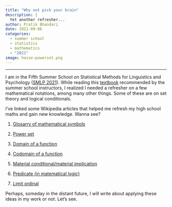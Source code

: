 ```yaml
---
title: "Why not pick your brain"
description: |
  Yet another refresher...
author: Pratik Bhandari
date: 2021-09-06
categories:
  - summer school
  - statistics
  - mathematics
  - "2021"
image: hasse-powerset.png
---
```


<!-- Oh, so some links brought you here. Cool.\ -->

***

I am in the Fifth Summer School on Statistical Methods for Linguistics and Psychology ([SMLP 2021](https://vasishth.github.io/smlp2021/)).
While reading this [textbook](https://vasishth.github.io/bayescogsci/book/) recommended by the summer school instructors,
I realized I needed a refresher on a few mathematical notations, among many other things.
Some of these are on set theory and logical conditionals.

I’ve linked some Wikipedia articles that helped me refresh my high school maths and gain new knowledge. Wanna see?

1.  [Glosarry of mathematical symbols](https://en.wikipedia.org/wiki/Glossary_of_mathematical_symbols)

2.  [Power set](https://en.wikipedia.org/wiki/Power_set)

3.  [Domain of a function](https://en.wikipedia.org/wiki/Domain_of_a_function)

4.  [Codomain of a function](https://en.wikipedia.org/wiki/Codomain)

5.  [Material conditional/material implication](https://en.wikipedia.org/wiki/Material_conditional)

6.  [Predicate (in matematical logic)](https://en.wikipedia.org/wiki/Predicate_(mathematical_logic))

7.  [Limit ordinal](https://en.wikipedia.org/wiki/Limit_ordinal)

Perhaps, someday in the distant future, I will write about applying these ideas in my work or not. Let’s see.
